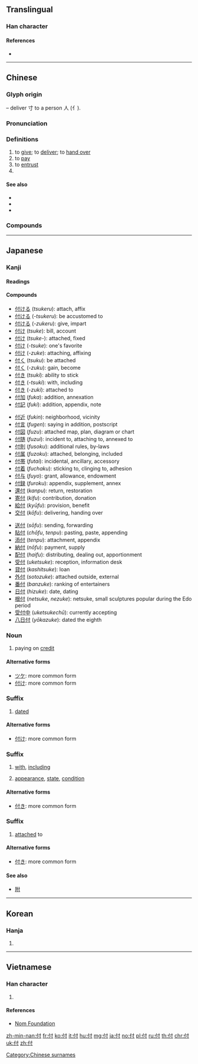 {{character info/new}}
{{also|代}}
==Translingual==

===Han character===
{{Han char|rn=9|rad=人|as=03|sn=5|four=24200|canj=ODI|ids=⿰亻寸}}

====References====
* {{Han ref|kx=0092.120|dkj=00373|dj=0196.020|hdz=10112.050|uh=4ED8|ud=20184|bh=A549|bd=42313}}

----

==Chinese==
{{zh-forms}}

===Glyph origin===
{{Han etyl}}
{{Han compound|人|alt1=亻|t1=person|寸|t2=hand|ls=ic}} – deliver 寸 to a person 人 (亻).

===Pronunciation===
{{zh-pron
|m=fù
|c=fu6
|h=pfs=
|md=
|mn=hù
|w=
|mc=y
|oc=y
|ma=
|cat=v,pn
}}

===Definitions===
{{zh-hanzi}}

# to [[give]]; to [[deliver]]; to [[hand over]]
# to [[pay]]
# to [[entrust]]
# {{surname|lang=zh}}

====See also====
* {{zh-l|給錢}}
* {{zh-l|納}}
* {{zh-l|支付}}

===Compounds===
{{zh-der|乾回付|分期付款|付之烏有|付合|償付|付方|代付|付給|委付|付之流水|天付良緣|付諸實施|付丙丁|付印|付款人|付之一哂|付托|付丙|付耳|付與|匯付|付之一嘆|付諸洪喬|付之一炬|付能|付清|付衣缽|分付|付畀|付諸不理|付諸東流|付費|付託|付諸流水|付排|付之春夢|對付|付梓|付之闕如|付出|不付得|劄付|付足|不付能|墊付|付款|不付能勾|付帳|付之東流|囑付|兌付|付之一笑|保險給付|付刊|付諸一炬|付訖|付郵|付錢|交付|死亡給付|暗付|應付裕如|應付票據|札付|支付|盡付闕如|撥付|應付自如|窮於應付|掛失止付|應付帳款|窨付|移轉支付|祝付|盡付東流|現金給付|支付命令|拒付|應付|拒絕承付|止付|發付|抽付|押付|零付款|託付|責付|給付|零存整付|覷付|繳付|補償支付|醫療給付|見付|預付|過付|預付卡}}

----

==Japanese==

===Kanji===
{{ja-kanji|grade=4|rs=人03}}

====Readings====
{{ja-readings|goon=[[ふ]] (fu)|kanon=[[ふ]] (fu)|kun=[[つける]] ([[付ける]], tsukeru), [[づける]] ([[付ける]], zukeru), [[つけ]] ([[付け]], tsuke), [[づけ]] ([[付け]], zuke), [[つく]] ([[付く]], tsuku), [[づく]] ([[付く]], zuku), [[つき]] ([[付き]], tsuki), [[づき]] ([[付き]], zuki)}}

====Compounds====
{{top3}}
* [[付ける]] (''tsukeru''): attach, affix
* [[付ける]] (''-tsukeru''): be accustomed to
* [[付ける]] (''-zukeru''): give, impart
* [[付け]] (''tsuke''): bill, account
* [[付け]] (''tsuke-''): attached, fixed
* [[付け]] (''-tsuke''): one's favorite
* [[付け]] (''-zuke''): attaching, affixing
* [[付く]] (''tsuku''): be attached
* [[付く]] (''-zuku''): gain, become
* [[付き]] (''tsuki''): ability to stick
* [[付き]] (''-tsuki''): with, including
* [[付き]] (''-zuki''): attached to
* [[付加]] (''fuka''): addition, annexation
* [[付記]] (''fuki''): addition, appendix, note
{{mid3}}
* [[付近]] (''fukin''): neighborhood, vicinity
* [[付言]] (''fugen''): saying in addition, postscript
* [[付図]] (''fuzu''): attached map, plan, diagram or chart
* [[付随]] (''fuzui''): incident to, attaching to, annexed to
* [[付則]] (''fusoku''): additional rules, by-laws
* [[付属]] (''fuzoku''): attached, belonging, included
* [[付帯]] (''futai''): incidental, ancillary, accessory
* [[付着]] (''fuchaku''): sticking to, clinging to, adhesion
* [[付与]] (''fuyo''): grant, allowance, endowment
* [[付録]] (''furoku''): appendix, supplement, annex
* [[還付]] (''kanpu''): return, restoration
* [[寄付]] (''kifu''): contribution, donation
* [[給付]] (''kyūfu''): provision, benefit
* [[交付]] (''kōfu''): delivering, handing over
{{mid3}}
* [[送付]] (''sōfu''): sending, forwarding
* [[貼付]] (''chōfu'', ''tenpu''): pasting, paste, appending
* [[添付]] (''tenpu''): attachment, appendix
* [[納付]] (''nōfu''): payment, supply
* [[配付]] (''haifu''): distributing, dealing out, apportionment
* [[受付]] (''uketsuke''): reception, information desk
* [[貸付]] (''kashitsuke''): loan
* [[外付]] (''sotozuke''): attached outside, external
* [[番付]] (''banzuke''): ranking of entertainers
* [[日付]] (''hizuke''): date, dating
* [[根付]] (''netsuke'', ''nezuke''): netsuke, small sculptures popular during the Edo period
* [[受付中]] (''uketsukechū''): currently accepting
* [[八日付]] (''yōkazuke''): dated the eighth
{{bottom}}

===Noun===
{{ja-noun|つけ}}

# paying on [[credit]]

====Alternative forms====
* [[ツケ]]: more common form
* [[付け]]: more common form

===Suffix===
{{ja-pos|づけ|suffix}}

# [[dated]]

====Alternative forms====
* [[付け]]: more common form

===Suffix===
{{ja-pos|つき|suffix}}

# [[with]], [[including]]
#: {{ux|ja|ＢＤ付|with Blu-Ray disc included}}
# [[appearance]], [[state]], [[condition]]

====Alternative forms====
* [[付き]]: more common form

===Suffix===
{{ja-pos|づき|suffix}}

# [[attached]] to

====Alternative forms====
* [[付き]]: more common form

====See also====
* [[附]]

----

==Korean==

===Hanja===
{{ko-hanja|hangeul=부|rv=bu|mr=pu}}

# {{defn|lang=ko|sort=人03}}

----

==Vietnamese==

===Han character===
{{vi-hantu|[[phó]], [[phú]], [[pho]]|rs=人03}}

# {{defn|lang=vi|sort=人03}}

====References====
* [http://nomfoundation.org/common/nom_details.php?codepoint=4ed8 Nom Foundation]

[[Category:Chinese surnames]]

[[zh-min-nan:付]]
[[fr:付]]
[[ko:付]]
[[it:付]]
[[hu:付]]
[[mg:付]]
[[ja:付]]
[[no:付]]
[[pl:付]]
[[ru:付]]
[[th:付]]
[[chr:付]]
[[uk:付]]
[[zh:付]]
